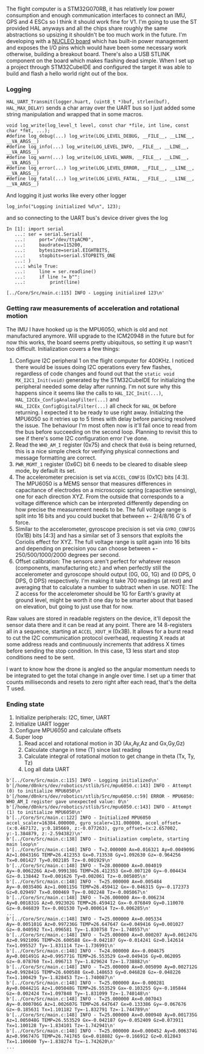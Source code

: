 
<PostFrontmatter
    postTitle="Building a Quadcopter: Part 2"
    postDate="2024-03-18 1:36AM" />

The flight computer is a STM32G070RB, it has relatively low power consumption and enough communication interfaces to connect an IMU, GPS and 4 ESCs so I think it should work fine for V1. I'm going to use the ST provided HAL anyways and all the chips share roughly the same abstractions so upsizing it shouldn't be too much work in the future. I'm developing with a [NUCLEO board](https://www.st.com/en/evaluation-tools/nucleo-g070rb.html) which has built-in power management and exposes the I/O pins which would have been some necessary work otherwise, building a breakout board. There's also a USB STLINK component on the board which makes flashing dead simple. When I set up a project through STM32CubeIDE and configured the target it was able to build and flash a hello world right out of the box. 

### Logging

`HAL_UART_Transmit(logger.huart, (uint8_t *)buf, strlen(buf), HAL_MAX_DELAY)` sends a char array over the UART bus so I just added some string manipulation and wrapped that in some macros.

```
void log_write(log_level_t level, const char *file, int line, const char *fmt, ...);
#define log_debug(...) log_write(LOG_LEVEL_DEBUG, __FILE__, __LINE__, __VA_ARGS__)
#define log_info(...) log_write(LOG_LEVEL_INFO, __FILE__, __LINE__, __VA_ARGS__)
#define log_warn(...) log_write(LOG_LEVEL_WARN, __FILE__, __LINE__, __VA_ARGS__)
#define log_error(...) log_write(LOG_LEVEL_ERROR, __FILE__, __LINE__, __VA_ARGS__)
#define log_fatal(...) log_write(LOG_LEVEL_FATAL, __FILE__, __LINE__, __VA_ARGS__)
```

And logging it just works like every  other logger

```
log_info("Logging initialized %d\n", 123);
```

and so connecting to the UART bus's device driver gives the log

```
In [1]: import serial
   ...: ser = serial.Serial(
   ...:     port="/dev/ttyACM0",
   ...:     baudrate=115200,
   ...:     bytesize=serial.EIGHTBITS,
   ...:     stopbits=serial.STOPBITS_ONE
   ...: )
   ...: while True:
   ...:     line = ser.readline()
   ...:     if line != b"":
   ...:         print(line)

[../Core/Src/main.c:115] INFO - Logging initialized 123\n'
```

### Getting raw measurements of acceleration and rotational motion

The IMU I have hooked up is the MPU6050, which is old and not manufactured anymore. Will upgrade to the ICM20948 in the future but for now this works, the board seems pretty ubiquitous, so setting it up wasn't too difficult. Initialization covers a few things:

1. Configure I2C peripheral 1 on the flight computer for 400KHz. I noticed there would be issues doing I2C operations every few flashes, regardless of code changes and found out that the `static void MX_I2C1_Init(void)` generated by the STM32CubeIDE for initializing the peripheral needed some delay after running. I'm not sure why this happens since it seems like the calls to `HAL_I2C_Init(...)`, `HAL_I2CEx_ConfigAnalaogFilter(...)` and  `HAL_I2CEx_ConfigDigitalFilter(...)` all check for `HAL_OK` before returning. I expected it to be ready to use right away. Initialzing the MPU6050 so it retries up to 5 times with delay before panicing resolved the issue. The behaviour I'm most often now is it'll fail once to read from the bus before succeeding on the second loop. Planning to revisit this to see if there's some I2C configuration error I've done.
2. Read the `WHO_AM_I` register (0x75) and check that `0x68` is being returned, this is a nice simple check for verifying physical connections and message formatting are correct.
3. `PWR_MGMT_1` register (0x6C) bit 6 needs to be cleared to disable sleep mode, by default its set.
4. The accelerometer precision is set via `ACCEL_CONFIG` (0x1C) bits [4:3]. The MPU6050 is a MEMS sensor that measures differences in capacitance of electrodes on a microscopic spring (capacitive sensing), one for each direction XYZ. From the outside that corresponds to a voltage difference which can be interpreted differently depending on how precise the measurement needs to be. The full voltage range is split into 16 bits and you could bucket that between +- 2/4/8/16 G's of force.
5. Similar to the accelerometer, gyroscope precision is set via `GYRO_CONFIG` (0x1B) bits [4:3] and has a similar set of 3 sensors that exploits the Coriolis effect for XYZ. The full voltage range is split again into 16 bits and depending on precision you can choose between +- 250/500/1000/2000 degrees per second. 
6. Offset calibration: The sensors aren't perfect for whatever reason (components, manufacturing etc.) and when perfectly still the accelerometer and gyroscope should output (0G, 0G, 1G) and (0 DPS, 0 DPS, 0 DPS) respectively. I'm making it take 700 readings (at rest) and averaging that to calculate a number to subtract when in use. NOTE: The Z access for the accelerometer should be 1G for Earth's gravity at ground level, might be worth it one day to be smarter about that based on elevation, but going to just use that for now.

Raw values are stored in readable registers on the device, it'll deposit the sensor data there and it can be read at any point. There are 14 8-registers all in a sequence, starting at `ACCEL_XOUT_H` (0x3B). It allows for a burst read to cut the I2C communication protocol overhead, requesting X reads at some address reads and continuously increments that address X times before sending the stop condition. In this case, 13 less start and stop conditions need to be sent.

I want to know how the drone is angled so the angular momentum needs to be integrated to get the total change in angle over time. I set up a timer that counts milliseconds and resets to zero right after each read, that's the delta T used.

### Ending state

1. Initialize peripherals: I2C, timer, UART
2. Initialize UART logger
3. Configure MPU6050 and calculate offsets
4. Super loop
    1. Read accel and rotational motion in 3D (Ax,Ay,Az and Gx,Gy,Gz)
    2. Calculate change in time (T) since last reading
    3. Calculate integral of rotational motion to get change in theta (Tx, Ty, Tz)
    4. Log all data UART

```
b'[../Core/Src/main.c:115] INFO - Logging initialized\n'
b'[/home/d0nkrs/dev/robotics/stlib/Src/mpu6050.c:143] INFO - Attempt (0) to initialize MPU6050\n'
b'[/home/d0nkrs/dev/robotics/stlib/Src/mpu6050.c:59] ERROR - MPU6050: WHO_AM_I register gave unexpected value: 0\n'
b'[/home/d0nkrs/dev/robotics/stlib/Src/mpu6050.c:143] INFO - Attempt (1) to initialize MPU6050\n'
b'[../Core/Src/main.c:122] INFO - Initialized MPU6050 accel_scaler=16384.000000, gyro_scaler=131.000000, accel_offset=(x:0.467172, y:0.185669, z:-0.077263), gyro_offset=(x:2.657002, y:-1.384879, z:-2.594382)\n'
b'[../Core/Src/main.c:138] INFO - Initialization complete, starting main loop\n'
b'[../Core/Src/main.c:148] INFO - T=2.000000 Ax=0.016321 Ay=0.004909G Az=1.004316G TEMP=26.412353 Gx=0.713538 Gy=1.092630 Gz=-0.964256 Tx=0.001427 Ty=0.002185 Tz=-0.001929\n'
b'[../Core/Src/main.c:148] INFO - T=28.000000 Ax=0.004019 Ay=-0.006226G Az=0.999138G TEMP=26.412353 Gx=0.007120 Gy=-0.004434 Gz=-0.138442 Tx=0.001626 Ty=0.002061 Tz=-0.005805\n'
b'[../Core/Src/main.c:148] INFO - T=25.000000 Ax=0.005484 Ay=-0.003540G Az=1.000115G TEMP=26.459412 Gx=-0.046315 Gy=-0.172373 Gz=0.029497 Tx=0.000469 Ty=-0.002248 Tz=-0.005067\n'
b'[../Core/Src/main.c:148] INFO - T=26.000000 Ax=-0.006234 Ay=0.001831G Az=0.992302G TEMP=26.459412 Gx=-0.076849 Gy=0.110070 Gz=-0.046839 Tx=-0.001530 Ty=0.000614 Tz=-0.006285\n'
...
b'[../Core/Src/main.c:148] INFO - T=25.000000 Ax=0.005334 Ay=-0.005101G Az=0.997236G TEMP=26.647647 Gx=0.049416 Gy=0.001027 Gz=-0.040592 Tx=1.096581 Ty=-1.830758 Tz=-1.740557\n'
b'[../Core/Src/main.c:148] INFO - T=25.000000 Ax=0.000207 Ay=0.001247G Az=0.992109G TEMP=26.600588 Gx=-0.042187 Gy=-0.014241 Gz=0.142614 Tx=1.095527 Ty=-1.831114 Tz=-1.736991\n'
b'[../Core/Src/main.c:148] INFO - T=24.000000 Ax=-0.004675 Ay=0.001491G Az=0.995771G TEMP=26.553529 Gx=0.049416 Gy=0.062095 Gz=-0.078760 Tx=1.096713 Ty=-1.829624 Tz=-1.738882\n'
b'[../Core/Src/main.c:148] INFO - T=25.000000 Ax=0.005090 Ay=0.002712G Az=0.992841G TEMP=26.600588 Gx=0.148653 Gy=0.046828 Gz=-0.048226 Tx=1.100429 Ty=-1.828453 Tz=-1.740087\n'
b'[../Core/Src/main.c:148] INFO - T=25.000000 Ax=-0.000281 Ay=0.004421G Az=1.005048G TEMP=26.553529 Gx=-0.103255 Gy=-0.105844 Gz=-0.002424 Tx=1.097848 Ty=-1.831099 Tz=-1.740148\n'
b'[../Core/Src/main.c:148] INFO - T=25.000000 Ax=0.007043 Ay=-0.000706G Az=1.002607G TEMP=26.647647 Gx=0.133386 Gy=-0.067676 Gz=-0.185631 Tx=1.101182 Ty=-1.832791 Tz=-1.744789\n'
b'[../Core/Src/main.c:148] INFO - T=25.000000 Ax=0.000940 Ay=0.001735G Az=1.005048G TEMP=26.553529 Gx=-0.042187 Gy=-0.052409 Gz=0.073911 Tx=1.100128 Ty=-1.834101 Tz=-1.742941\n'
b'[../Core/Src/main.c:148] INFO - T=25.000000 Ax=0.000452 Ay=0.006374G Az=0.996747G TEMP=26.741765 Gx=0.018882 Gy=-0.166912 Gz=0.012843 Tx=1.100600 Ty=-1.838274 Tz=-1.742620\n'
...
```

